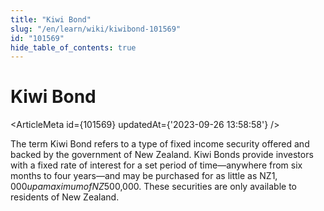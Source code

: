```yaml
---
title: "Kiwi Bond"
slug: "/en/learn/wiki/kiwibond-101569"
id: "101569"
hide_table_of_contents: true
---
```



# Kiwi Bond

<ArticleMeta id={101569} updatedAt={'2023-09-26 13:58:58'} />
<div className='border-solid border-b border-t-0 my-4 border-[var(--ifm-color-gray-300)]' />

The term Kiwi Bond refers to a type of fixed income security offered and backed by the government of New Zealand. Kiwi Bonds provide investors with a fixed rate of interest for a set period of time—anywhere from six months to four years—and may be purchased for as little as NZ$1,000 up a maximum of NZ$500,000. These securities are only available to residents of New Zealand.
